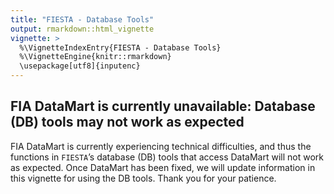 ```yaml
---
title: "FIESTA - Database Tools"
output: rmarkdown::html_vignette
vignette: >
  %\VignetteIndexEntry{FIESTA - Database Tools}
  %\VignetteEngine{knitr::rmarkdown}
  \usepackage[utf8]{inputenc}
---
```


## FIA DataMart is currently unavailable: Database (DB) tools may not work as expected

FIA DataMart is currently experiencing technical difficulties, and thus the functions in `FIESTA`'s database (DB) tools that access DataMart will not work as expected. Once DataMart has been fixed, we will update information in this vignette for using the DB tools. Thank you for your patience. 
